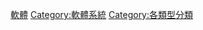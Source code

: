 {{Commonscat|Software by domain}}

[[Category:軟體|]]
[[Category:軟體系統|Category:軟體系統]]
[[Category:各類型分類|Category:各類型分類]]